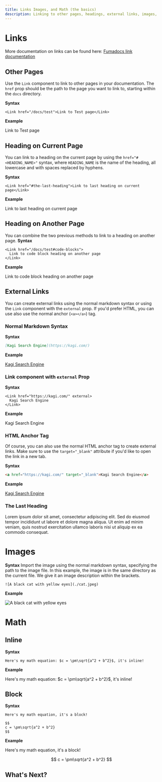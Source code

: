 ```yaml
---
title: Links Images, and Math (the basics)
description: Linking to other pages, headings, external links, images, and adding math equations
---
```



# Links

More documentation on links can be found here: [Fumadocs link documentation](https://fumadocs.vercel.app/docs/headless/components/link)

## Other Pages

Use the `Link` component to link to other pages in your documentation.
The `href` prop should be the path to the page you want to link to, starting within the `docs` directory.

**Syntax**

```mdx
<Link href="/docs/test">Link to Test page</Link>
```

**Example**

<Link href="/docs/test">Link to Test page</Link>

## Heading on Current Page

You can link to a heading on the current page by using the `href="#<HEADING_NAME>"` syntax, where
`HEADING_NAME` is the name of the heading, all lowercase and with spaces replaced by hyphens.

**Syntax**

```mdx
<Link href="#the-last-heading">Link to last heading on current page</Link>
```

**Example**

<Link href="#the-last-heading">Link to last heading on current page</Link>

## Heading on Another Page

You can combine the two previous methods to link to a heading on another page.
**Syntax**

```mdx
<Link href="/docs/test#code-blocks">
  Link to code block heading on another page
</Link>
```

**Example**

<Link href="/docs/test#code-blocks">
  Link to code block heading on another page
</Link>

## External Links

You can create external links using the normal markdown syntax or using the `Link` component with the `external` prop. If you'd prefer HTML, you can use also use the normal anchor (`<a></a>`) tag.

### Normal Markdown Syntax

**Syntax**

```md
[Kagi Search Engine](https://kagi.com/)
```

**Example**

[Kagi Search Engine](https://kagi.com/)

### Link component with `external` Prop

**Syntax**

```mdx
<Link href="https://kagi.com/" external>
  Kagi Search Engine
</Link>
```

**Example**

<Link href="https://kagi.com/" external>
  Kagi Search Engine
</Link>

### HTML Anchor Tag

Of course, you can also use the normal HTML anchor tag to create external links.
Make sure to use the `target="_blank"` attribute if you'd like to open the link in a new tab.

**Syntax**

```html
<a href="https://kagi.com/" target="_blank">Kagi Search Engine</a>
```

**Example**

<a href="https://kagi.com/" target="_blank">
  Kagi Search Engine
</a>

### The Last Heading

Lorem ipsum dolor sit amet, consectetur adipiscing elit. Sed do eiusmod tempor incididunt ut labore et dolore magna aliqua. Ut enim ad minim veniam, quis nostrud exercitation ullamco laboris nisi ut aliquip ex ea commodo consequat.

# Images

**Syntax**
Import the image using the normal markdown syntax, specifying the path to the image file.
In this example, the image is in the same directory as the current file. We give it an image description within the brackets.

```mdx
![A black cat with yellow eyes](./cat.jpeg)
```

**Example**

![A black cat with yellow eyes](./cat.jpeg)

# Math

## Inline

**Syntax**

```mdx
Here's my math equation: $c = \pm\sqrt{a^2 + b^2}$, it's inline!
```

**Example**

Here's my math equation: $c = \pm\sqrt{a^2 + b^2}$, it's inline!

## Block

**Syntax**

```mdx
Here's my math equation, it's a block!

$$
c = \pm\sqrt{a^2 + b^2}
$$
```

**Example**

Here's my math equation, it's a block!

$$
c = \pm\sqrt{a^2 + b^2}
$$

## What's Next?

<Cards>
  <Card title="Learn more about Fumadocs" href="https://fumadocs.vercel.app" />
  <Card title="Learn more about MDX" href="https://mdxjs.com/" />
</Cards>

